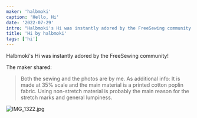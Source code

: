 ```yaml
---
maker: 'halbmoki'
caption: 'Hello, Hi'
date: '2022-07-29'
intro: "Halbmoki's Hi was instantly adored by the FreeSewing community!"
title: 'Hi by halbmoki'
tags: ['hi']
---
```


<!-- truncate -->

Halbmoki's Hi was instantly adored by the FreeSewing community!

The maker shared:

> Both the sewing and the photos are by me. As additional info: It is made at 35% scale and the main material is a printed cotton poplin fabric. Using non-stretch material is probably the main reason for the stretch marks and general lumpiness.

![IMG_1322.jpg](https://posts.freesewing.org/uploads/IMG_1322_54c424c38d.jpg)
